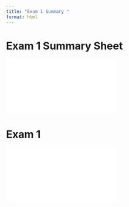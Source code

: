 ```yaml
---
title: "Exam 1 Summary "
format: html
---
```


# Exam 1 Summary Sheet

![](Exam 1 Summary sheet.pdf)

# Exam 1

![](Exam 1 - Pablo Jiménez.pdf)
